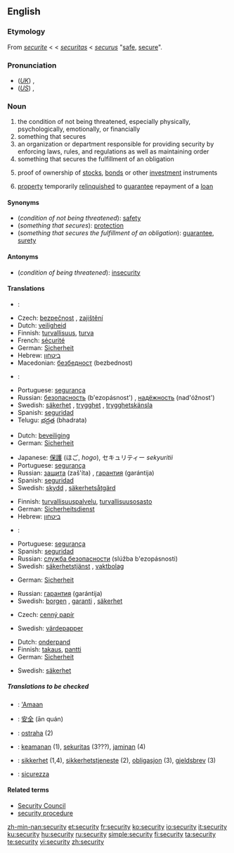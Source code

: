 ==English==

===Etymology===
From {{ME.}} ''[[securite]]'' < {{OF.}} < {{L.}} ''[[securitas]]'' < {{L.}} ''[[securus]]'' "[[safe]], [[secure]]".

===Pronunciation===
*(''[[Received Pronunciation|UK]]'') {{IPA|/sɪˈkjʊəɹəti/}}, {{SAMPA|/sI"kjU@r@ti/}}
*(''[[General American|US]]'') {{IPA|/sɪˈkjʊɹəti/}}, {{SAMPA|/sI"kjUr@ti/}}

===Noun===
{{en-noun|securit|ies}}

#the condition of not being threatened, especially physically, psychologically, emotionally, or financially
#something that secures
#an organization or department responsible for providing security by enforcing laws, rules, and regulations as well as maintaining order
#something that secures the fulfillment of an obligation 
#{{finance}} proof of ownership of [[stock]]s, [[bond]]s or other [[investment]] instruments
#{{finance}} [[property]] temporarily [[relinquish]]ed to [[guarantee]] repayment of a [[loan]]

====Synonyms====
*(''condition of not being threatened''): [[safety]]
*(''something that secures''): [[protection]]
*(''something that secures the fulfillment of an obligation''): [[guarantee]], [[surety]]

====Antonyms====
*(''condition of being threatened''): [[insecurity]]

====Translations====
{{trans-top|condition of not being threatened}}
*{{ar}}: {{ARchar|[[أمان]]}}
*Czech: [[bezpečnost]] {{f}}, [[zajištění]] {{n}}
*Dutch: [[veiligheid]] {{f}}
*Finnish: [[turvallisuus]], [[turva]]
*French: [[sécurité]] {{f}}
*German: [[Sicherheit]] {{f}}
*Hebrew: [[ביטחון]] {{romanization of Hebrew|bitakhón}} {{m}}
*Macedonian: [[безбедност]] (bezbednost)
{{trans-mid}}
*{{ku}}: {{KUchar|[[ئه‌مانه‌ت]]}}
*Portuguese: [[segurança]] {{f}}
*Russian: [[безопасность]] (b'ezopásnost') {{f}}, [[надёжность]] (nad'óžnost') {{f}}
*Swedish: [[säkerhet]] {{c}}, [[trygghet]] {{c}}, [[trygghetskänsla]] {{c}}
*Spanish: [[seguridad]] {{f}}
*Telugu: [[భద్రత]] (bhadrata)

{{trans-bottom}}

{{trans-top|something that secures}}
*Dutch: [[beveiliging]] {{f}}
*German: [[Sicherheit]] {{f}}
{{trans-mid}}
*Japanese: [[保護]] (ほご, ''hogo''), セキュリティー ''sekyuritii''
*Portuguese: [[segurança]] {{f}}
*Russian: [[защита]] (zaš'íta) {{f}}, [[гарантия]] (garántija) {{f}}
*Spanish: [[seguridad]] {{f}}
*Swedish: [[skydd]] {{n}}, [[säkerhetsåtgärd]] {{c}}
{{trans-bottom}}

{{trans-top|organization or department responsible for providing security}}
*Finnish: [[turvallisuuspalvelu]], [[turvallisuusosasto]]
*German: [[Sicherheitsdienst]] {{m}}
*Hebrew: [[ביטחון]] {{romanization of Hebrew|bitakhón}} {{m}}
{{trans-mid}}
*{{ku}}: {{KUchar|[[ئاسایش]]}}
*Portuguese: [[segurança]] {{f}}
*Spanish: [[seguridad]] {{f}}
*Russian: [[служба безопасности]] (slúžba b'ezopásnosti) {{f}}
*Swedish: [[säkerhetstjänst]] {{c}}, [[vaktbolag]] {{c}}
{{trans-bottom}}

{{trans-top|something that secures the fulfillment of an obligation}}
*German: [[Sicherheit]] {{f}}
{{trans-mid}}
*Russian: [[гарантия]] (garántija) {{f}}
*Swedish: [[borgen]] {{c}}, [[garanti]] {{c}}, [[säkerhet]] {{c}}
{{trans-bottom}}

{{trans-top|finance: proof of ownership}}
*Czech: [[cenný papír]] {{m}}
{{trans-mid}}
*Swedish: [[värdepapper]] {{n}}
{{trans-bottom}}

{{trans-top|finance: property temporarily relinquished}}
*Dutch: [[onderpand]] {{n}}
*Finnish: [[takaus]], [[pantti]]
*German: [[Sicherheit]] {{f}}
{{trans-mid}}
*Swedish: [[säkerhet]] {{c}}
{{trans-bottom}}

=====Translations to be checked=====
{{checktrans}}
*{{ttbc|Arabic}}: [['Amaan]] {{m}}
*{{ttbc|Chinese}}: [[安全]] (ān quán)
*{{ttbc|Czech}}: [[ostraha]] (2)
*{{ttbc|Indonesian}}: [[keamanan]] (1), [[sekuritas]] (3???), [[jaminan]] (4)
*{{ttbc|Norwegian}}: [[sikkerhet]] {{m}} (1,4), [[sikkerhetstjeneste]] {{m}} (2), [[obligasjon]] {{m}} (3), [[gjeldsbrev]] {{n}} (3)
*{{ttbc|Italian}}: [[sicurezza]] {{f}}

====Related terms====
*[[Security Council]]
*[[security procedure]]

[[zh-min-nan:security]]
[[et:security]]
[[fr:security]]
[[ko:security]]
[[io:security]]
[[it:security]]
[[ku:security]]
[[hu:security]]
[[ru:security]]
[[simple:security]]
[[fi:security]]
[[ta:security]]
[[te:security]]
[[vi:security]]
[[zh:security]]